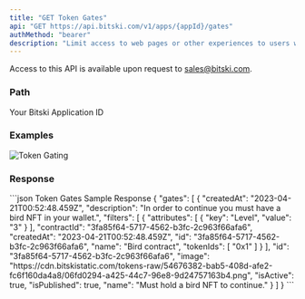 ```yaml
---
title: "GET Token Gates"
api: "GET https://api.bitski.com/v1/apps/{appId}/gates"
authMethod: "bearer"
description: "Limit access to web pages or other experiences to users who control a specific token."
---
```


<Note>Access to this API is available upon request to sales@bitski.com.</Note>

### Path

<ParamField path="appId" type="string" required>
  Your Bitski Application ID
</ParamField>

### Examples
![Token Gating](/assets/images/token-gating-1492c273644ac0dca630fba6ee2ce685.png)

### Response

<ResponseField name="gates" type="array of object" required>
  <Expandable title="properties">
    <ResponseField name="id" type="string" required/>
    <ResponseField name="name" type="string" required/>
    <ResponseField name="image" type="string" required/>
    <ResponseField name="description" type="string"/>
    <ResponseField name="createdAt" type="string" required/>
    <ResponseField name="filters" type="array of objects" required/>
    <ResponseField name="isActive" type="boolean" required/>
    <ResponseField name="isPublished" type="boolean" required/>
  </Expandable>
</ResponseField>

<ResponseExample>
```json Token Gates Sample Response
{
  "gates": [
    {
      "createdAt": "2023-04-21T00:52:48.459Z",
      "description": "In order to continue you must have a bird NFT in your wallet.",
      "filters": [
        {
          "attributes": [
            {
              "key": "Level",
              "value": "3"
            }
          ],
          "contractId": "3fa85f64-5717-4562-b3fc-2c963f66afa6",
          "createdAt": "2023-04-21T00:52:48.459Z",
          "id": "3fa85f64-5717-4562-b3fc-2c963f66afa6",
          "name": "Bird contract",
          "tokenIds": [
            "0x1"
          ]
        }
      ],
      "id": "3fa85f64-5717-4562-b3fc-2c963f66afa6",
      "image": "https://cdn.bitskistatic.com/tokens-raw/54676382-bab5-408d-afe2-fc6f160da4a8/06fd0294-a425-44c7-96e8-9d24757163b4.png",
      "isActive": true,
      "isPublished": true,
      "name": "Must hold a bird NFT to continue."
    }
  ]
}
```
</ResponseExample>
